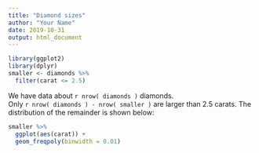 ```yaml
--- 
title: "Diamond sizes"
author: "Your Name"
date: 2019-10-31
output: html_document
--- 
```


```r
library(ggplot2)
library(dplyr)
smaller <- diamonds %>%
  filter(carat <= 2.5)
```

We have data about  ` r nrow( diamonds ) ` diamonds.  
Only ` r nrow( diamonds ) - nrow( smaller ) ` are larger than 2.5 carats. 
The distribution of the remainder is shown below:

```r
smaller %>%
  ggplot(aes(carat)) +
  geom_freqpoly(binwidth = 0.01)
```
